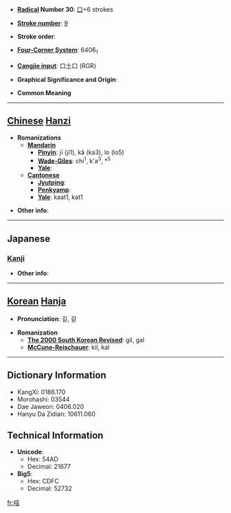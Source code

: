 * '''[[Wiktionary:Chinese radical index| Radical]] Number 30''': [[Wiktionary:Chinese radical index 口|口]]+6 strokes

* '''[[Wiktionary:Chinese total strokes index|Stroke number]]''': [[Wiktionary:Chinese total strokes index 9|9]]

* '''Stroke order''': 

* '''[[Wiktionary:Chinese four corner index|Four-Corner System]]''': 6406<sub>1</sub>

* '''[[Wiktionary:Chinese Cangjie index|Cangjie input]]''': 口土口 (RGR)

* '''Graphical Significance and Origin''': 

* '''Common Meaning'''

----

== [[Chinese]] [[Hanzi]] ==

* '''Romanizations'''
** '''[[Mandarin]]'''
*** '''[[Pinyin]]''': jī (ji1), kǎ (ka3), lo (lo5)
*** '''[[Wade-Giles]]''': chi<sup>1</sup>, k'a<sup>3</sup>, *<sup>5</sup>
*** '''[[Yale]]''': 
** '''[[Cantonese]]'''
*** '''[[Jyutping]]''':
*** '''[[Penkyamp]]''': 
*** '''[[Yale]]''': kaat1, kat1

* '''Other info''': 

----

==Japanese==
===[[Kanji]]===
{{kanji|on readings=[[きつ]] (kitsu), [[ぎち]] (gichi), [[かつ]] (katsu), [[けち]] (kechi)
|kun readings=[[こえのさま]] (koenosama)
}}

* '''Other info''':  

----

== [[Korean]] [[Hanja]] ==

* '''Pronunciation''': 길, 갈

* '''Romanization'''
** '''[[The 2000 South Korean Revised Romanization|The 2000 South Korean Revised]]''': gil, gal
** '''[[McCune-Reischauer]]''': kil, kal

----

== Dictionary Information ==

* KangXi: 0186.170
* Morohashi: 03544
* Dae Jaweon: 0406.020
* Hanyu Da Zidian: 10611.060

== Technical Information ==

* '''Unicode''':
** Hex: 54AD
** Decimal: 21677
* '''Big5''':
** Hex: CDFC
** Decimal: 52732

[[fr:咭]]